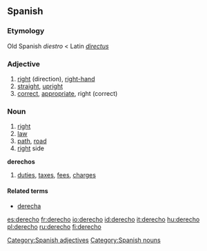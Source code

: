 ==Spanish==

===Etymology===
Old Spanish ''diestro'' < Latin ''[[directus]]''

===Adjective===
{{es-adj|f=derecha}}

#[[right]] (direction), [[right-hand]]
#[[straight]], [[upright]]
#[[correct]], [[appropriate]], right (correct)

===Noun===
{{es-noun-m}}

# [[right]] {{italbrac|direction|entitlement}}
# [[law]]
# [[path]], [[road]]
# [[right]] side
'''derechos''' {{m}} {{plural}}
# [[duties]], [[tax]]es, [[fee]]s, [[charge]]s

====Related terms====
*[[derecha]] {{f}}

[[Category:Spanish adjectives]]
[[Category:Spanish nouns]]

[[es:derecho]]
[[fr:derecho]]
[[io:derecho]]
[[id:derecho]]
[[it:derecho]]
[[hu:derecho]]
[[pl:derecho]]
[[ru:derecho]]
[[fi:derecho]]